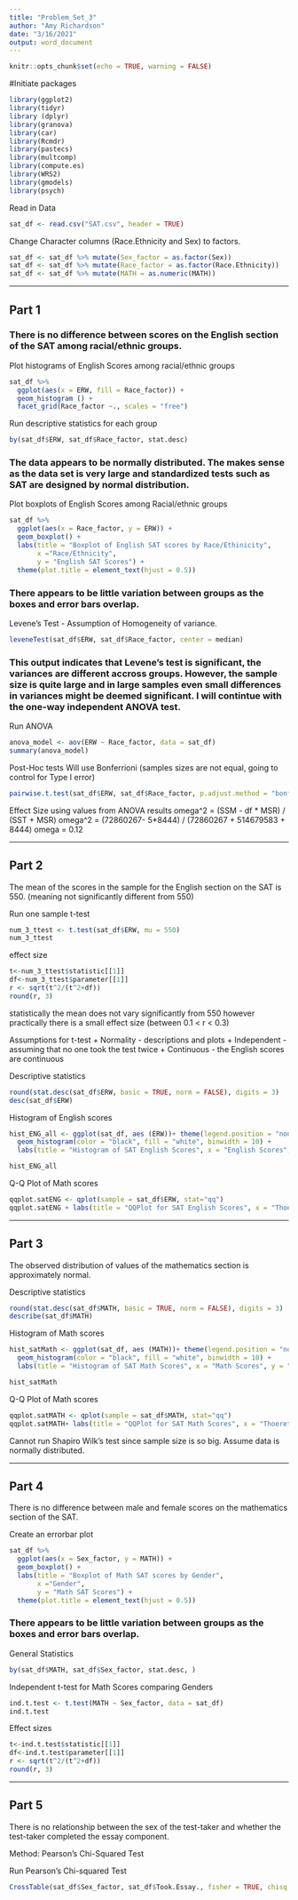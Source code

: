 ```yaml
---
title: "Problem_Set_3"
author: "Amy Richardson"
date: "3/16/2021"
output: word_document
---
```


```r
knitr::opts_chunk$set(echo = TRUE, warning = FALSE)
```

#Initiate packages
```r
library(ggplot2)
library(tidyr)
library (dplyr)
library(granova)
library(car)
library(Rcmdr)
library(pastecs)
library(multcomp)
library(compute.es)
library(WRS2)
library(gmodels)
library(psych)
```


Read in Data
```r
sat_df <- read.csv("SAT.csv", header = TRUE)
```

Change Character columns (Race.Ethnicity and Sex) to factors.
```r
sat_df <- sat_df %>% mutate(Sex_factor = as.factor(Sex))
sat_df <- sat_df %>% mutate(Race_factor = as.factor(Race.Ethnicity))
sat_df <- sat_df %>% mutate(MATH = as.numeric(MATH))
```

***
## Part 1
### There is no difference between scores on the English section of the SAT among racial/ethnic groups. 

Plot histograms of English Scores among racial/ethnic groups
```r
sat_df %>%
  ggplot(aes(x = ERW, fill = Race_factor)) +
  geom_histogram () +
  facet_grid(Race_factor ~., scales = "free") 
```


Run descriptive statistics for each group
```r
by(sat_df$ERW, sat_df$Race_factor, stat.desc)

```

### The data appears to be normally distributed. The makes sense as the data set is very large and standardized tests such as SAT are designed by normal distribution.


Plot boxplots of English Scores among Racial/ethnic groups
```r
sat_df %>% 
  ggplot(aes(x = Race_factor, y = ERW)) +
  geom_boxplot() +
  labs(title = "Boxplot of English SAT scores by Race/Ethinicity",
       x ="Race/Ethnicity",
       y = "English SAT Scores") +
  theme(plot.title = element_text(hjust = 0.5))

```

###  There appears to be little variation between groups as the boxes and error bars overlap.

Levene's Test - Assumption of Homogeneity of variance.  
```r
leveneTest(sat_df$ERW, sat_df$Race_factor, center = median)
```

###  This output indicates that Levene's test is significant, the variances are different accross groups. However, the sample size is quite large and in large samples even small differences in variances might be deemed significant.  I will contintue with the one-way independent ANOVA test.  

Run ANOVA
```r
anova_model <- aov(ERW ~ Race_factor, data = sat_df)
summary(anova_model)

```

Post-Hoc tests
Will use Bonferrioni (samples sizes are not equal, going to control for Type I error)
```r
pairwise.t.test(sat_df$ERW, sat_df$Race_factor, p.adjust.method = "bonferroni")
```


Effect Size
using values from ANOVA results
omega^2 = (SSM - df * MSR) / (SST + MSR)
omega^2 = (72860267- 5*8444) / (72860267 + 514679583 + 8444)
omega = 0.12




***
## Part 2
The mean of the scores in the sample for the English section on the SAT is 550. (meaning not significantly different from 550)


Run one sample t-test
```r
num_3_ttest <- t.test(sat_df$ERW, mu = 550)
num_3_ttest
```

effect size 
```r
t<-num_3_ttest$statistic[[1]]
df<-num_3_ttest$parameter[[1]]
r <- sqrt(t^2/(t^2+df))
round(r, 3)
```
statistically the mean does not vary significantly from 550 however practically there is a small effect size (between 0.1 < r < 0.3)


Assumptions for t-test
     + Normality - descriptions and plots
     + Independent - assuming that no one took the test twice
     + Continuous - the English scores are continuous



Descriptive statistics
```r
round(stat.desc(sat_df$ERW, basic = TRUE, norm = FALSE), digits = 3)
desc(sat_df$ERW)

```

Histogram of English scores
```r
hist_ENG_all <- ggplot(sat_df, aes (ERW))+ theme(legend.position = "none") +
  geom_histogram(color = "black", fill = "white", binwidth = 10) +
  labs(title = "Histogram of SAT English Scores", x = "English Scores", y = "Density")

hist_ENG_all

```

Q-Q Plot of Math scores
```r
qqplot.satENG <- qplot(sample = sat_df$ERW, stat="qq")
qqplot.satENG + labs(title = "QQPlot for SAT English Scores", x = "Thoeretical", y = "Sample")
```


***
## Part 3
The observed distribution of values of the mathematics section is approximately normal.  

Descriptive statistics
```r
round(stat.desc(sat_df$MATH, basic = TRUE, norm = FALSE), digits = 3)
describe(sat_df$MATH)
```


Histogram of Math scores
```r
hist_satMath <- ggplot(sat_df, aes (MATH))+ theme(legend.position = "none") +
  geom_histogram(color = "black", fill = "white", binwidth = 10) +
  labs(title = "Histogram of SAT Math Scores", x = "Math Scores", y = "Density")

hist_satMath

```


Q-Q Plot of Math scores
```r
qqplot.satMATH <- qplot(sample = sat_df$MATH, stat="qq")
qqplot.satMATH+ labs(title = "QQPlot for SAT Math Scores", x = "Thoeretical", y = "Sample")
```

Cannot run Shapiro Wilk's test since sample size is so big.  Assume data is normally distributed.



***
## Part 4
There is no difference between male and female scores on the mathematics section of the SAT.


Create an errorbar plot
```r
sat_df %>% 
  ggplot(aes(x = Sex_factor, y = MATH)) + 
  geom_boxplot() +
  labs(title = "Boxplot of Math SAT scores by Gender",
       x ="Gender",
       y = "Math SAT Scores") +
  theme(plot.title = element_text(hjust = 0.5))

```
###  There appears to be little variation between groups as the boxes and error bars overlap.

General Statistics
```r
by(sat_df$MATH, sat_df$Sex_factor, stat.desc, )
```



Independent t-test for Math Scores comparing Genders
```r
ind.t.test <- t.test(MATH ~ Sex_factor, data = sat_df)
ind.t.test
```

Effect sizes
```r
t<-ind.t.test$statistic[[1]]
df<-ind.t.test$parameter[[1]]
r <- sqrt(t^2/(t^2+df))
round(r, 3)
```


***
## Part 5
There is no relationship between the sex of the test-taker and whether the test-taker completed the essay component. 

Method:  Pearson's Chi-Squared Test

Run Pearson's Chi-squared Test
```r
CrossTable(sat_df$Sex_factor, sat_df$Took.Essay., fisher = TRUE, chisq = TRUE, expected = TRUE, prop.c = FALSE, prop.t = FALSE, prop.chisq = FALSE,  sresid = TRUE, format = "SPSS")
```

